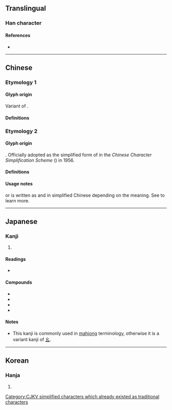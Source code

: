 {{also|麼|麽}}
{{character info}}

==Translingual==
{{stroke order|type=animate}}

===Han character===
{{Han char|rn=4|rad=丿|as=02|sn=3|four=20732|canj=HI|ids=⿱丿厶}}

====References====
* {{Han ref|kx=0082.030|dkj=00121|dj=0165.090|hdz=10033.020|uh=4E48|ud=20040|bh=A45C|bd=42076}}

----

==Chinese==

===Etymology 1===

====Glyph origin====
Variant of {{l|zh|幺}}.

====Definitions====
{{zh-see|幺|v}}

===Etymology 2===

====Glyph origin====
{{Han simp|麽|f=麻|t=&nbsp;}}. Officially adopted as the simplified form of {{zh-l|*麽}} in the ''Chinese Character Simplification Scheme'' ({{w2|zh|pref=《|s:漢字簡化方案|漢字簡化方案|suf=》}}) in 1956.

====Definitions====
{{zh-see|麼}}

====Usage notes====
{{lang|zh|麼}} or {{lang|zh|麽}} is written as {{lang|zh|么}} and {{lang|zh|麽}} in simplified Chinese depending on the meaning. See {{l|zh|麼}} to learn more.

----

==Japanese==

===Kanji===
{{ja-kanji|grade=|rs=丿02}}

# {{rfdef|ja|sort=丿02}}

====Readings====
* {{ja-readings|goon=よう<えう|kanon=よう<えう|kanyoon=<!--やお-->|kun=|nanori=}}

====Compounds====
* {{ja-r|純%全%帯%么%九|ジュン%チャン%タイ%ヤオ%チュウ}}
* {{ja-r|断%么%九|タン%ヤオ%チュウ}}
* {{ja-r|混%全%帯%么%九|ホン%チャン%タイ%ヤオ%チュウ}}
* {{ja-r|么%九%牌|ヤオ%チュウ%ハイ}}

====Notes====
* This kanji is commonly used in [[w:Japanese Mahjong|mahjong]] terminology, otherwise it is a variant kanji of [[幺#Japanese|幺]].

----

==Korean==

===Hanja===
{{ko-hanja|hangeul=요|rv=yo|mr=yo}}

# {{rfdef|ko|sort=丿02}}

[[Category:CJKV simplified characters which already existed as traditional characters]]